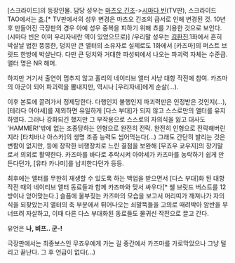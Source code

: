 [스크라이드]의 등장인물. 담당 성우는 [[마츠오 긴조]]->[[시마다 빈]](TV판), 스크라이드 TAO에서는 [[쵸]].[* TV판에서의 성우 변경은 마츠오 긴조의 급서로 인해 변경된 것. 10년 후 만들어진 극장판의 경우 아예 성우 중복을 피하기 위해 쵸를 기용한 것으로 보인다.(시마다 빈은 이미 우리자네란 역이 있었으므로)] /우리말 성우는 [[김환진]].1화에서 흔히 박살날 법한 뚱뚱한, 덩치만 큰 앨터의 소유자로 실제로도 1화에서 [카즈마]의 퍼스트 브릿드 한방에 박살난다. 다만 큰 덩치와 거대한 파성퇴에서 나오는 파괴력 자체는 수준급. 앨터 명은 NR 해머.

하지만 거기서 출연이 멈추지 않고 홀리의 네이티브 앨터 사냥 대항 작전에 참여. 카즈마의 아군이 되어 파괴력을 뽐내지만, 역시나 [우리자네]에게 순살(...). 

이후 본토에 끌려가서 정제당한다. 다행인지 불행인지 파괴력만은 인정받은 것인지(...), [테라다 아야세]를 제외하면 유일하게 [다스 부대]가 되지 않고 스스로만의 앨터를 유지하였다. 그러나 강화되긴 했지만 그 부작용으로 스스로의 자의식을 잃고 대사도 'HAMMER!'밖에 없는 조종당하는 인형으로 완전히 전락. 완전히 인형으로 전락해버린지라 [타치바나 아스카]의 생명 조종 능력도 씹어먹는다(...) 그래도 간단히 발리는 것은 변함이 없지만, 등에 장착한 비행장치로 느린 결점을 보완해 [무죠우 쿄우지]의 장기말로서 의외로 활약한다. 카즈마를 바다로 추락시켜 아야세가 카즈마를 농락하기 쉽게 만든다던가, [유타 카나미]를 납치한다던가 등등. 

최후에는 앨터를 무한히 재생할 수 있도록 하는 백업을 받으면서 [다스 부대]화 된 대항 작전 때의 네이티브 앨터 동료들과 함께 카즈마와 맞서 싸우다[* 쉘 브릿드 버스트를 12방이나 얻어맞는다.] 슬픔에 울부짖는 카즈마의 모습을 보고서 머리띠가 깨져나가 자의식을 되찾았는지 앨터의 축 부분에서 튀어나오는 쇠말뚝들을 고의로 때려박아 암반을 무너뜨려 자살하고, 이때 다른 다스 부대화된 동료들도 물귀신 작전으로 끌고 간다. 

유언은 '''나, 비프.. 군-!'''

극장판에서는 최종보스인 무죠우에게 가는 길 중간에서 카즈마를 가로막았으나 그냥 털리고 끝난다. 그 후 언급이 없다(…)

